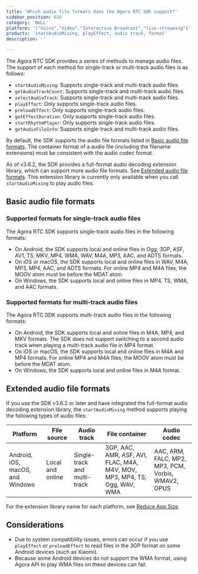 ```yaml
---
title: 'Which audio file formats does the Agora RTC SDK support?'
sidebar_position: 616 
category: 'NULL' 
platform: '["Voice","Video","Interactive Broadcast","live-streaming"]'
products: 'startAudioMixing, playEffect, audio track, format'   
description: '' 

---
```



The Agora RTC SDK provides a series of methods to manage audio files. The support of each method for single-track or multi-track audio files is as follows:

- `startAudioMixing`: Supports single-track and multi-track audio files.
- `getAudioTrackCount`: Supports single-track and multi-track audio files.
- `selectAudioTrack`: Supports single-track and multi-track audio files.
- `playEffect`: Only supports single-track audio files.
- `preloadEffect`: Only supports single-track audio files.
- `getEffectDuration`: Only supports single-track audio files.
- `startRhythmPlayer`: Only supports single-track audio files.
- `getAudioFileInfo`: Supports single-track and multi-track audio files.

By default, the SDK supports the audio file formats listed in <a href="#basic">Basic audio file formats</a>. The container format of a audio file (including the filename extensions) must be consistent with the audio codec format.

As of v3.6.2, the SDK provides a full-format audio decoding extension library, which can support more audio file formats. See <a href="#advanced">Extended audio file formats</a>. This extension library is currently only available when you call `startAudioMixing` to play audio files.

<a name="basic"></a>
## Basic audio file formats

### Supported formats for single-track audio files

The Agora RTC SDK supports single-track audio files in the following formats:

- On Android, the SDK supports local and online files in Ogg, 3GP, ASF, AV1, TS, MKV, MP4, WMA, WAV, M4A, MP3, AAC, and ADTS formats. 
- On iOS or macOS, the SDK supports local and online files in WAV, M4A, MP3, MP4, AAC, and ADTS formats. For online MP4 and M4A files, the MOOV atom must be before the MDAT atom.
- On Windows, the SDK supports local and online files in MP4, TS, WMA, and AAC formats.

### Supported formats for multi-track audio files

The Agora RTC SDK supports multi-track audio files in the following formats:

- On Android, the SDK supports local and online files in M4A, MP4, and MKV formats. The SDK does not support switching to a second audio track when playing a multi-track audio file in MP4 format.
- On iOS or macOS, the SDK supports local and online files in M4A and MP4 formats. For online MP4 and M4A files, the MOOV atom must be before the MDAT atom.
- On Windows, the SDK supports local and online files in M4A format.

<a name="advanced"></a>
## Extended audio file formats

If you use the SDK v3.6.2 or later and have integrated the full-format audio decoding extension library, the `startAudioMixing` method supports playing the following types of audio files:

| Platform                        | File source   | Audio track       | File container                                                | Audio codec                             |
| ---------------------------- | ---------- | -------------- | ------------------------------------------------------------ | --------------------------------------------- |
| Android, iOS, macOS, and Windows | Local and online | Single-track and multi-track | 3GP, AAC, AMR, ASF, AVI, FLAC, M4A, M4V, MOV, MP3, MP4, TS, Ogg, WAV, WMA | AAC, ARM, FALC, MP2, MP3, PCM, Vorbis, WMAV2, OPUS |

<div class="alert note">For the extension library name for each platform, see <a href="./reduce_rtc_app_size">Reduce App Size</a >.</div>

## Considerations
- Due to system compatibility issues, errors can occur if you use `playEffect` or `preloadEffect` to read files in the 3GP format on some Android devices (such as Xiaomi).
- Because some Android devices do not support the WMA format, using Agora API to play WMA files on these devices can fail.
